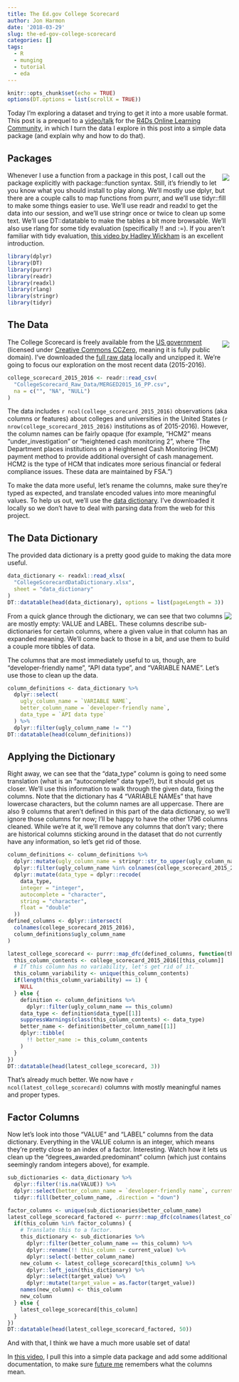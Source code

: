 ---
title: The Ed.gov College Scorecard
author: Jon Harmon
date: '2018-03-29'
slug: the-ed-gov-college-scorecard
categories: []
tags:
  - R
  - munging
  - tutorial
  - eda
---

```{r setup, include=FALSE}
knitr::opts_chunk$set(echo = TRUE)
options(DT.options = list(scrollX = TRUE))
```

Today I'm exploring a dataset and trying to get it into a more usable format. This post is a prequel to a [video/talk](https://youtu.be/9GZZ69ywmQs) for the [R4Ds Online Learning Community](https://www.jessemaegan.com/post/r4ds-the-next-iteration/), in which I turn the data I explore in this post into a simple data package (and explain why and how to do that).

## Packages

<img src="/img/tidyverse.png" style="float:right;padding:5px;"> Whenever I use a function from a package in this post, I call out the package explicitly with package::function syntax. Still, it's friendly to let you know what you should install to play along. We'll mostly use dplyr, but there are a couple calls to map functions from purrr, and we'll use tidyr::fill to make some things easier to use. We'll use readr and readxl to get the data into our session, and we'll use stringr once or twice to clean up some text. We'll use DT::datatable to make the tables a bit more browsable. We'll also use rlang for some tidy evaluation (specifically !! and :=). If you aren't familiar with tidy evaluation, [this video by Hadley Wickham](https://www.youtube.com/watch?v=nERXS3ssntw) is an excellent introduction.

```{r packages, message=FALSE, warning=FALSE}
library(dplyr)
library(DT)
library(purrr)
library(readr)
library(readxl)
library(rlang)
library(stringr)
library(tidyr)
```

## The Data

<img src="/img/datagov.png" style="float:right;padding:5px;"> The College Scorecard is freely available from the [US government](https://catalog.data.gov/dataset/college-scorecard) (licensed under [Creative Commons CCZero](http://opendefinition.org/licenses/cc-zero/), meaning it is fully public domain). I've downloaded the [full raw data](https://catalog.data.gov/dataset/college-scorecard/resource/2a7f670e-0799-436a-9394-df0a9b3ba7c5) locally and unzipped it. We're going to focus our exploration on the most recent data (2015-2016). 

```{r import scorecards, message=FALSE, warning=FALSE}
college_scorecard_2015_2016 <- readr::read_csv(
  "CollegeScorecard_Raw_Data/MERGED2015_16_PP.csv",
  na = c("", "NA", "NULL")
)
```

The data includes `r ncol(college_scorecard_2015_2016)` observations (aka columns or features) about colleges and universities in the United States (`r nrow(college_scorecard_2015_2016)` institutions as of 2015-2016). However, the column names can be fairly opaque (for example, "HCM2" means "under_investigation" or "heightened cash monitoring 2", where "The Department places institutions on a Heightened Cash Monitoring (HCM) payment method to provide additional oversight of cash management. HCM2 is the type of HCM that indicates more serious financial or federal compliance issues. These data are maintained by FSA.")

To make the data more useful, let's rename the columns, make sure they're typed as expected, and translate encoded values into more meaningful values. To help us out, we'll use the [data dictionary](https://collegescorecard.ed.gov/assets/CollegeScorecardDataDictionary.xlsx). I've downloaded it locally so we don't have to deal with parsing data from the web for this project.

## The Data Dictionary

The provided data dictionary is a pretty good guide to making the data more useful.

```{r data dictionary}
data_dictionary <- readxl::read_xlsx(
  "CollegeScorecardDataDictionary.xlsx", 
  sheet = "data_dictionary"
)
DT::datatable(head(data_dictionary), options = list(pageLength = 3))
```

<img src="/college_scorecard/empty_columns.png" style="float:right;"> From a quick glance through the dictionary, we can see that two columns are mostly empty: VALUE and LABEL. These columns describe sub-dictionaries for certain columns, where a given value in that column has an expanded meaning. We'll come back to those in a bit, and use them to build a couple more tibbles of data.

The columns that are most immediately useful to us, though, are "developer-friendly name", "API data type", and "VARIABLE NAME". Let's use those to clean up the data.

```{r dictionary for cleaning}
column_definitions <- data_dictionary %>% 
  dplyr::select(
    ugly_column_name = `VARIABLE NAME`, 
    better_column_name = `developer-friendly name`, 
    data_type = `API data type`
  ) %>% 
  dplyr::filter(ugly_column_name != "")
DT::datatable(head(column_definitions))
```

## Applying the Dictionary

Right away, we can see that the "data_type" column is going to need some translation (what is an "autocomplete" data type?), but it should get us closer. We'll use this information to walk through the given data, fixing the columns. Note that the dictionary has 4 "VARIABLE NAMEs" that have lowercase characters, but the column names are all uppercase. There are also 9 columns that aren't defined in this part of the data dictionary, so we'll ignore those columns for now; I'll be happy to have the other 1796 columns cleaned. While we're at it, we'll remove any columns that don't vary; there are historical columns sticking around in the dataset that do not currently have any information, so let's get rid of those.

```{r cleaning the columns}
column_definitions <- column_definitions %>%
  dplyr::mutate(ugly_column_name = stringr::str_to_upper(ugly_column_name)) %>% 
  dplyr::filter(ugly_column_name %in% colnames(college_scorecard_2015_2016)) %>% 
  dplyr::mutate(data_type = dplyr::recode(
    data_type, 
    integer = "integer",
    autocomplete = "character", 
    string = "character", 
    float = "double"
  ))
defined_columns <- dplyr::intersect(
  colnames(college_scorecard_2015_2016), 
  column_definitions$ugly_column_name
)

latest_college_scorecard <- purrr::map_dfc(defined_columns, function(this_column) {
  this_column_contents <- college_scorecard_2015_2016[[this_column]]
  # If this column has no variability, let's get rid of it.
  this_column_variability <- unique(this_column_contents)
  if(length(this_column_variability) == 1) {
    NULL
  } else {
    definition <- column_definitions %>% 
      dplyr::filter(ugly_column_name == this_column)
    data_type <- definition$data_type[[1]]
    suppressWarnings(class(this_column_contents) <- data_type)
    better_name <- definition$better_column_name[[1]]
    dplyr::tibble(
      !! better_name := this_column_contents
    )
  }
})
DT::datatable(head(latest_college_scorecard, 3))
```

That's already much better. We now have `r ncol(latest_college_scorecard)` columns with mostly meaningful names and proper types. 

## Factor Columns

Now let's look into those "VALUE" and "LABEL" columns from the data dictionary. Everything in the VALUE column is an integer, which means they're pretty close to an index of a factor. Interesting. Watch how it lets us clean up the "degrees_awarded.predominant" column (which just contains seemingly random integers above), for example.

```{r factors, message=FALSE, warning=FALSE}
sub_dictionaries <- data_dictionary %>% 
  dplyr::filter(!is.na(VALUE)) %>% 
  dplyr::select(better_column_name = `developer-friendly name`, current_value = VALUE, target_value = LABEL) %>% 
  tidyr::fill(better_column_name, .direction = "down")

factor_columns <- unique(sub_dictionaries$better_column_name)
latest_college_scorecard_factored <- purrr::map_dfc(colnames(latest_college_scorecard), function(this_column) {
  if(this_column %in% factor_columns) {
    # Translate this to a factor.
    this_dictionary <- sub_dictionaries %>%
      dplyr::filter(better_column_name == this_column) %>%
      dplyr::rename(!! this_column := current_value) %>% 
      dplyr::select(-better_column_name)
    new_column <- latest_college_scorecard[this_column] %>%
      dplyr::left_join(this_dictionary) %>%
      dplyr::select(target_value) %>% 
      dplyr::mutate(target_value = as.factor(target_value))
    names(new_column) <- this_column
    new_column
  } else {
    latest_college_scorecard[this_column]
  }
})
DT::datatable(head(latest_college_scorecard_factored, 50))
```

And with that, I think we have a much more usable set of data!

In [this video](https://youtu.be/9GZZ69ywmQs), I pull this into a simple data package and add some additional documentation, to make sure [future me](http://r-pkgs.had.co.nz/man.html) remembers what the columns mean.